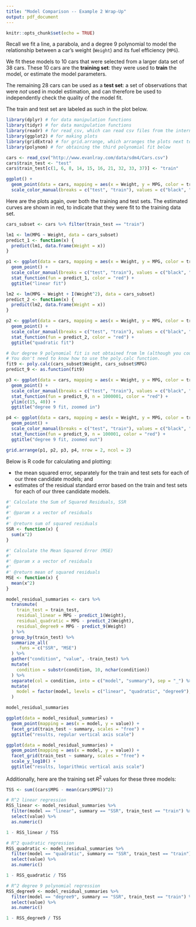 ```yaml
---
title: "Model Comparison -- Example 2 Wrap-Up"
output: pdf_document
---
```


```r
knitr::opts_chunk$set(echo = TRUE)
```

Recall we fit a line, a parabola, and a degree 9 polynomial to model the relationship between a car's weight (`Weight`) and its fuel efficiency (`MPG`).

We fit these models to 10 cars that were selected from a larger data set of 38 cars.  These 10 cars are the **training set**: they were used to **train** the model, or estimate the model parameters.

The remaining 28 cars can be used as a **test set**: a set of observations that were *not* used in model estimation, and can therefore be used to independently check the quality of the model fit.

The train and test set are labeled as such in the plot below.

```r
library(dplyr) # for data manipulation functions
library(tidyr) # for data manipulation functions
library(readr) # for read_csv, which can read csv files from the internet
library(ggplot2) # for making plots
library(gridExtra) # for grid.arrange, which arranges the plots next to each other
library(polynom) # for obtaining the third polynomial fit below

cars <- read_csv("http://www.evanlray.com/data/sdm4/Cars.csv")
cars$train_test <- "test"
cars$train_test[c(1, 6, 8, 14, 15, 16, 21, 32, 33, 37)] <- "train"

ggplot() + 
  geom_point(data = cars, mapping = aes(x = Weight, y = MPG, color = train_test)) +
  scale_color_manual(breaks = c("test", "train"), values = c("black", "red"))
```

Here are the plots again, over both the training and test sets.  The estimated curves are shown in red, to indicate that they were fit to the training data set.

```r
cars_subset <- cars %>% filter(train_test == "train")

lm1 <- lm(MPG ~ Weight, data = cars_subset)
predict_1 <- function(x) {
  predict(lm1, data.frame(Weight = x))
}

p1 <- ggplot(data = cars, mapping = aes(x = Weight, y = MPG, color = train_test)) + 
  geom_point() +
  scale_color_manual(breaks = c("test", "train"), values = c("black", "red")) +
  stat_function(fun = predict_1, color = "red") +
  ggtitle("linear fit")

lm2 <- lm(MPG ~ Weight + I(Weight^2), data = cars_subset)
predict_2 <- function(x) {
  predict(lm2, data.frame(Weight = x))
}

p2 <- ggplot(data = cars, mapping = aes(x = Weight, y = MPG, color = train_test)) + 
  geom_point() +
  scale_color_manual(breaks = c("test", "train"), values = c("black", "red")) +
  stat_function(fun = predict_2, color = "red") +
  ggtitle("quadratic fit")

# Our degree 9 polynomial fit is not obtained from lm (although you could do that too)
# You don't need to know how to use the poly.calc function.
fit9 <- poly.calc(cars_subset$Weight, cars_subset$MPG)
predict_9 <- as.function(fit9)

p3 <- ggplot(data = cars, mapping = aes(x = Weight, y = MPG, color = train_test)) + 
  geom_point() +
  scale_color_manual(breaks = c("test", "train"), values = c("black", "red")) +
  stat_function(fun = predict_9, n = 1000001, color = "red") +
  ylim(c(15, 40)) +
  ggtitle("degree 9 fit, zoomed in")

p4 <- ggplot(data = cars, mapping = aes(x = Weight, y = MPG, color = train_test)) + 
  geom_point() +
  scale_color_manual(breaks = c("test", "train"), values = c("black", "red")) +
  stat_function(fun = predict_9, n = 100001, color = "red") +
  ggtitle("degree 9 fit, zoomed out")

grid.arrange(p1, p2, p3, p4, nrow = 2, ncol = 2)
```


Below is R code for calculating and plotting:

 * the mean squared error, separately for the train and test sets for each of our three candidate models; and
 * estimates of the residual standard error based on the train and test sets for each of our three candidate models.

```r
#' Calculate the Sum of Squared Residuals, SSR
#' 
#' @param x a vector of residuals
#' 
#' @return sum of squared residuals
SSR <- function(x) {
  sum(x^2)
}

#' Calculate the Mean Squared Error (MSE)
#' 
#' @param x a vector of residuals
#' 
#' @return mean of squared residuals
MSE <- function(x) {
  mean(x^2)
}

model_residual_summaries <- cars %>%
  transmute(
    train_test = train_test,
    residual_linear = MPG - predict_1(Weight),
    residual_quadratic = MPG - predict_2(Weight),
    residual_degree9 = MPG - predict_9(Weight)
  ) %>%
  group_by(train_test) %>%
  summarize_all(
    .funs = c("SSR", "MSE")
  ) %>%
  gather("condition", "value", -train_test) %>%
  mutate(
    condition = substr(condition, 10, nchar(condition))
  ) %>%
  separate(col = condition, into = c("model", "summary"), sep = "_") %>%
  mutate(
    model = factor(model, levels = c("linear", "quadratic", "degree9"), ordered = TRUE)
  )

model_residual_summaries
```
\newpage

```r
ggplot(data = model_residual_summaries) +
  geom_point(mapping = aes(x = model, y = value)) + 
  facet_grid(train_test ~ summary, scales = "free") +
  ggtitle("results, regular vertical axis scale")

ggplot(data = model_residual_summaries) +
  geom_point(mapping = aes(x = model, y = value)) + 
  facet_grid(train_test ~ summary, scales = "free") +
  scale_y_log10() + 
  ggtitle("results, logarithmic vertical axis scale")
```

\newpage

Additionally, here are the training set $R^2$ values for these three models:

```r
TSS <- sum((cars$MPG - mean(cars$MPG))^2)

# R^2 linear regression
RSS_linear <- model_residual_summaries %>%
  filter(model == "linear", summary == "SSR", train_test == "train") %>%
  select(value) %>%
  as.numeric()

1 - RSS_linear / TSS

# R^2 quadratic regression
RSS_quadratic <- model_residual_summaries %>%
  filter(model == "quadratic", summary == "SSR", train_test == "train") %>%
  select(value) %>%
  as.numeric()

1 - RSS_quadratic / TSS

# R^2 degree 9 polynomial regression
RSS_degree9 <- model_residual_summaries %>%
  filter(model == "degree9", summary == "SSR", train_test == "train") %>%
  select(value) %>%
  as.numeric()

1 - RSS_degree9 / TSS
```
